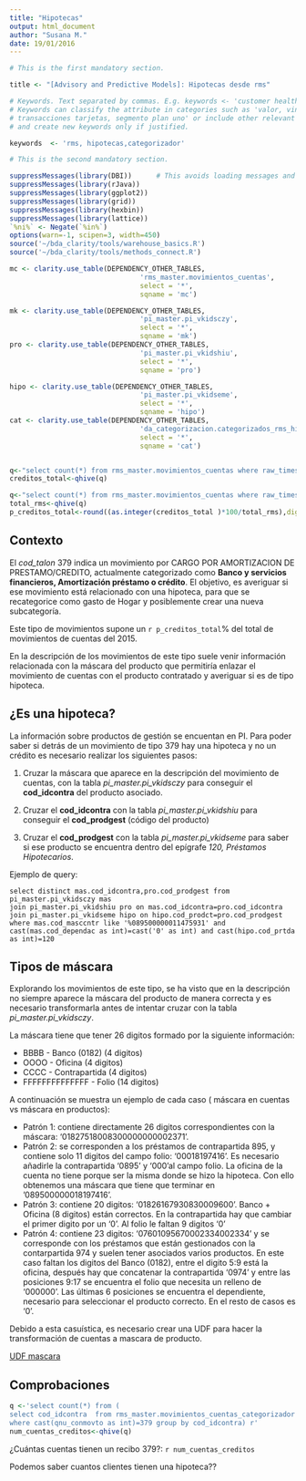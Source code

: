 ```yaml
---
title: "Hipotecas"
output: html_document
author: "Susana M."
date: 19/01/2016
---
```

```r
# This is the first mandatory section.

title <- "[Advisory and Predictive Models]: Hipotecas desde rms"

# Keywords. Text separated by commas. E.g. keywords <- 'customer health, recibos' 
# Keywords can classify the attribute in categories such as 'valor, vinculación, digitalidad', describe used tables such as 'recibos, 
# transacciones tarjetas, segmento plan uno' or include other relevant info. Search keywords in the portal to find commonly used terms
# and create new keywords only if justified.

keywords  <- 'rms, hipotecas,categorizador'  
```

``` r
# This is the second mandatory section.

suppressMessages(library(DBI))  	# This avoids loading messages and warnings showing up
suppressMessages(library(rJava))
suppressMessages(library(ggplot2))
suppressMessages(library(grid))
suppressMessages(library(hexbin))
suppressMessages(library(lattice))
`%ni%` <- Negate(`%in%`)
options(warn=-1, scipen=3, width=450)
source('~/bda_clarity/tools/warehouse_basics.R')
source('~/bda_clarity/tools/methods_connect.R')
```

```r

mc <- clarity.use_table(DEPENDENCY_OTHER_TABLES,
                                'rms_master.movimientos_cuentas',
                                select = '*',
                                sqname = 'mc')

mk <- clarity.use_table(DEPENDENCY_OTHER_TABLES,
                                'pi_master.pi_vkidsczy',
                                select = '*',
                                sqname = 'mk')
pro <- clarity.use_table(DEPENDENCY_OTHER_TABLES,
                                'pi_master.pi_vkidshiu',
                                select = '*',
                                sqname = 'pro')

hipo <- clarity.use_table(DEPENDENCY_OTHER_TABLES,
                                'pi_master.pi_vkidseme',
                                select = '*',
                                sqname = 'hipo')
cat <- clarity.use_table(DEPENDENCY_OTHER_TABLES,
                                'da_categorizacion.categorizados_rms_historico',
                                select = '*',
                                sqname = 'cat')


q<-"select count(*) from rms_master.movimientos_cuentas where raw_timestamp>'2015' and cast(qnu_conmovto as int)=379"
creditos_total<-qhive(q)

q<-"select count(*) from rms_master.movimientos_cuentas where raw_timestamp>'2015' "
total_rms<-qhive(q)
p_creditos_total<-round((as.integer(creditos_total )*100/total_rms),digits=2)

```
## Contexto

El *cod_talon* 379 indica un movimiento por CARGO POR AMORTIZACION DE PRESTAMO/CREDITO, actualmente categorizado como **Banco y servicios financieros,  Amortización préstamo o crédito**. El objetivo, es averiguar si ese movimiento está relacionado con una hipoteca, para que se recategorice como gasto de Hogar y posiblemente crear una nueva subcategoría.

Este tipo de movimientos supone un `r p_creditos_total`% del total de movimientos de cuentas del 2015.


En la descripción de los movimientos de este tipo suele venir información relacionada con la máscara del producto que permitiría enlazar el movimiento de cuentas con el producto contratado y averiguar si es de tipo hipoteca.

 
## ¿Es una hipoteca?
La información sobre productos de gestión se encuentan en PI. Para poder saber si detrás de un movimiento de tipo 379 hay una hipoteca y no un crédito es necesario realizar los siguientes pasos:

1. Cruzar la máscara que aparece en la descripción del movimiento de cuentas, con la tabla *pi_master.pi_vkidsczy* para conseguir el **cod_idcontra** del producto asociado.

2. Cruzar el **cod_idcontra** con la tabla *pi_master.pi_vkidshiu* para conseguir el **cod_prodgest** (código del producto)

3. Cruzar el **cod_prodgest** con la tabla *pi_master.pi_vkidseme* para saber si ese producto se encuentra dentro del epígrafe *120, Préstamos Hipotecarios*. 


Ejemplo de query:
```
select distinct mas.cod_idcontra,pro.cod_prodgest from pi_master.pi_vkidsczy mas
join pi_master.pi_vkidshiu pro on mas.cod_idcontra=pro.cod_idcontra
join pi_master.pi_vkidseme hipo on hipo.cod_prodct=pro.cod_prodgest   
where mas.cod_masccntr like '%089500000011475931' and cast(mas.cod_dependac as int)=cast('0' as int) and cast(hipo.cod_prtda as int)=120
```

## Tipos de máscara

Explorando los movimientos de este tipo, se ha visto que en la descripción no siempre aparece la máscara del producto de manera correcta y es necesario transformarla antes de intentar cruzar con la tabla *pi_master.pi_vkidsczy*.

La máscara tiene que tener 26 digitos formado por la siguiente información:

* BBBB - Banco (0182) (4 digitos)
* OOOO - Oficina (4 digitos)
* CCCC - Contrapartida (4 digitos)
* FFFFFFFFFFFFFF - Folio (14 digitos)

A continuación se muestra un ejemplo de cada caso ( máscara en cuentas vs máscara en productos): 

* Patrón 1: contiene directamente 26 digitos correspondientes con la máscara: '01827518008300000000002371'.
* Patrón 2: se corresponden a los préstamos de contrapartida 895, y contiene solo 11 digitos del campo folio: '00018197416'. Es necesario añadirle la contrapartida '0895' y '000'al campo folio. La oficina de la cuenta no tiene porque ser la misma donde se hizo la hipoteca. Con ello obtenemos una máscara que tiene que terminar en '089500000018197416'.
* Patrón 3: contiene 20 digitos: '01826167930830009600'. Banco + Oficina (8 digitos) están correctos. En la contrapartida hay que cambiar el primer digito por un '0'. Al folio le faltan 9 digitos '0'
* Patrón 4: contiene 23 digitos: '07601095670002334002334' y se corresponde con los préstamos que están gestionados con la contarpartida 974 y suelen tener asociados varios productos. En este caso faltan los digitos del Banco (0182), entre el digito 5:9 está la oficina, después hay que concatenar la contrapartida '0974' y entre las posiciones 9:17 se encuentra el folio que necesita un relleno de '000000'. Las últimas 6 posiciones se encuentra el dependiente, necesario para seleccionar el producto correcto. En el resto de casos es '0'.

Debido a esta casuística, es necesario crear una UDF para hacer la transformación de cuentas a mascara de producto.

[UDF mascara](http://lcm-repositorio-fuentes.igrupobbva/projects/KVBD/repos/da_categorizacion_udfs/browse)

## Comprobaciones
```r
q <-'select count(*) from (
select cod_idcontra  from rms_master.movimientos_cuentas_categorizador rms
where cast(qnu_conmovto as int)=379 group by cod_idcontra) r'
num_cuentas_creditos<-qhive(q)

```
¿Cuántas cuentas tienen un recibo 379?: `r num_cuentas_creditos`


Podemos saber cuantos clientes tienen una hipoteca??



